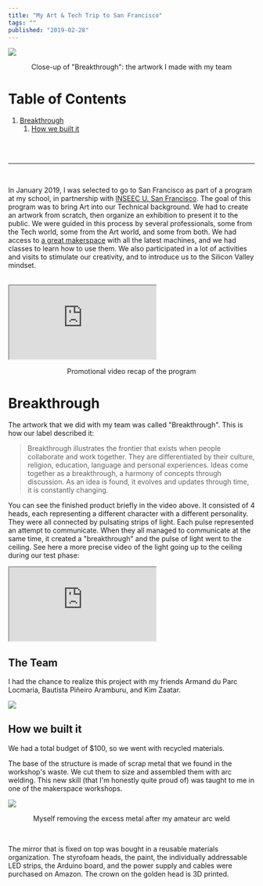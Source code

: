 ```yaml
---
title: "My Art & Tech Trip to San Francisco"
tags: ""
published: "2019-02-28"
---
```


<img src="https://raw.githubusercontent.com/ben-clem/portfolio-blog/writing/public/static/img/posts/blog/SF/SF.jpg" />
<p align="center" style={{ textDecoration: "underline" }}>
  Close-up of "Breakthrough": the artwork I made with my team
</p>

# Table of Contents

1. [Breakthrough](#breakthrough)
   1. [How we built it](#how-we-built-it)

<br />
<br />

---

<br />

In January 2019, I was selected to go to San Francisco as part of a program at my school, in partnership with [INSEEC U. San Francisco](https://www.inseec.com/en/business-school-in-san-francisco-discover-the-inseec-campus/). The goal of this program was to bring Art into our Technical background. We had to create an artwork from scratch, then organize an exhibition to present it to the public. We were guided in this process by several professionals, some from the Tech world, some from the Art world, and some from both. We had access to [a great makerspace](https://www.youtube.com/watch?v=XDmYrPuEXag) with all the latest machines, and we had classes to learn how to use them. We also participated in a lot of activities and visits to stimulate our creativity, and to introduce us to the Silicon Valley mindset.

<br />
<div style={{ position: "relative", width: "100%", paddingBottom: "56.25%" }}>
  <iframe
    style={{
      position: "absolute",
      top: 0,
      left: 0,
      width: "100%",
      height: "100%",
      border: 0,
    }}
    src="https://www.youtube.com/embed/_rwEPmKbPW8"
    allow="fullscreen"
    mozallowfullscreen="mozallowfullscreen"
    msallowfullscreen="msallowfullscreen"
    oallowfullscreen="oallowfullscreen"
    webkitallowfullscreen="webkitallowfullscreen"
  ></iframe>
</div>
<p align="center" style={{ textDecoration: "underline" }}>
  Promotional video recap of the program
</p>

# Breakthrough

The artwork that we did with my team was called "Breakthrough". This is how our label described it:

> Breakthrough illustrates the frontier that exists when people collaborate and work together. They are differentiated by their culture, religion, education, language and personal experiences. Ideas come together as a breakthrough, a harmony of concepts through discussion. As an idea is found, it evolves and updates through time, it is constantly changing.

You can see the finished product briefly in the video above. It consisted of 4 heads, each representing a different character with a different personality. They were all connected by pulsating strips of light. Each pulse represented an attempt to communicate. When they all managed to communicate at the same time, it created a "breakthrough" and the pulse of light went to the ceiling. See here a more precise video of the light going up to the ceiling during our test phase:

<div
  style={{
    position: "relative",
    margin: "auto",
    width: "37.5%",
    paddingBottom: "66.66%",
  }}
>
  <iframe
    style={{
      position: "absolute",
      top: 0,
      left: 0,
      width: "100%",
      height: "100%",
      border: 0,
    }}
    src="https://www.youtube.com/embed/0bMJ5EijWXs"
    allow="fullscreen"
    mozallowfullscreen="mozallowfullscreen"
    msallowfullscreen="msallowfullscreen"
    oallowfullscreen="oallowfullscreen"
    webkitallowfullscreen="webkitallowfullscreen"
  ></iframe>
</div>

## The Team

I had the chance to realize this project with my friends Armand du Parc Locmaria, Bautista Piñeiro Aramburu, and Kim Zaatar.

<img src="https://raw.githubusercontent.com/ben-clem/portfolio-blog/writing/public/static/img/posts/blog/SF/FB_IMG_1550326569180.jpg" />

## How we built it

We had a total budget of $100, so we went with recycled materials.

The base of the structure is made of scrap metal that we found in the workshop's waste. We cut them to size and assembled them with arc welding. This new skill (that I'm honestly quite proud of) was taught to me in one of the makerspace workshops.

<img src="https://raw.githubusercontent.com/ben-clem/portfolio-blog/writing/public/static/img/posts/blog/SF/20190203_210315.jpg" />
<p align="center" style={{ textDecoration: "underline" }}>
  Myself removing the excess metal after my amateur arc weld
</p>
<br />

The mirror that is fixed on top was bought in a reusable materials organization. The styrofoam heads, the paint, the individually addressable LED strips, the Arduino board, and the power supply and cables were purchased on Amazon. The crown on the golden head is 3D printed.
